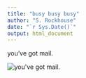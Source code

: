 ```yaml
---
title: "busy busy busy"
author: "S. Rockhouse"
date: "`r Sys.Date()`"
output: html_document
---
```


you've got mail.

![](https://source.unsplash.com/1920x1080/?mail "you've got mail.")
